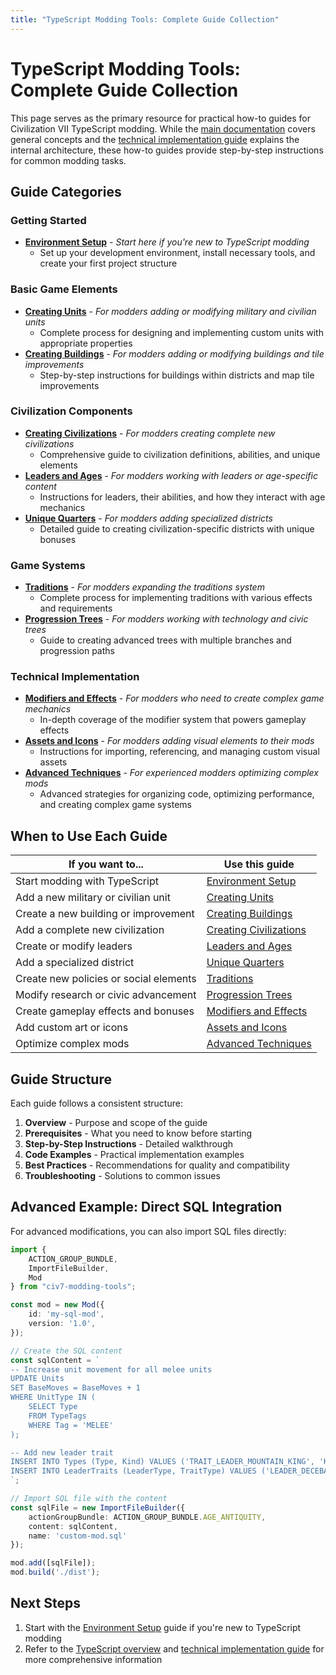 ```yaml
---
title: "TypeScript Modding Tools: Complete Guide Collection"
---
```


# TypeScript Modding Tools: Complete Guide Collection

This page serves as the primary resource for practical how-to guides for Civilization VII TypeScript modding. While the [main documentation](/community/guides/typescript/typescript-overview) covers general concepts and the [technical implementation guide](/community/guides/typescript/typescript-technical) explains the internal architecture, these how-to guides provide step-by-step instructions for common modding tasks.

## Guide Categories

### Getting Started
- [**Environment Setup**](/community/guides/typescript/howto/environment-setup) - *Start here if you're new to TypeScript modding*
  - Set up your development environment, install necessary tools, and create your first project structure

### Basic Game Elements
- [**Creating Units**](/community/guides/typescript/howto/creating-units) - *For modders adding or modifying military and civilian units*
  - Complete process for designing and implementing custom units with appropriate properties
- [**Creating Buildings**](/community/guides/typescript/howto/creating-buildings) - *For modders adding or modifying buildings and tile improvements*
  - Step-by-step instructions for buildings within districts and map tile improvements

### Civilization Components
- [**Creating Civilizations**](/community/guides/typescript/howto/creating-civilizations) - *For modders creating complete new civilizations*
  - Comprehensive guide to civilization definitions, abilities, and unique elements
- [**Leaders and Ages**](/community/guides/typescript/howto/leaders-and-ages) - *For modders working with leaders or age-specific content*
  - Instructions for leaders, their abilities, and how they interact with age mechanics
- [**Unique Quarters**](/community/guides/typescript/howto/unique-quarters) - *For modders adding specialized districts*
  - Detailed guide to creating civilization-specific districts with unique bonuses

### Game Systems
- [**Traditions**](/community/guides/typescript/howto/traditions) - *For modders expanding the traditions system*
  - Complete process for implementing traditions with various effects and requirements
- [**Progression Trees**](/community/guides/typescript/howto/progression-trees) - *For modders working with technology and civic trees*
  - Guide to creating advanced trees with multiple branches and progression paths

### Technical Implementation
- [**Modifiers and Effects**](/community/guides/typescript/howto/modifiers-and-effects) - *For modders who need to create complex game mechanics*
  - In-depth coverage of the modifier system that powers gameplay effects
- [**Assets and Icons**](/community/guides/typescript/howto/assets-and-icons) - *For modders adding visual elements to their mods*
  - Instructions for importing, referencing, and managing custom visual assets
- [**Advanced Techniques**](/community/guides/typescript/howto/advanced-techniques) - *For experienced modders optimizing complex mods*
  - Advanced strategies for organizing code, optimizing performance, and creating complex game systems

## When to Use Each Guide

| If you want to... | Use this guide |
|-------------------|---------------|
| Start modding with TypeScript | [Environment Setup](/community/guides/typescript/howto/environment-setup) |
| Add a new military or civilian unit | [Creating Units](/community/guides/typescript/howto/creating-units) |
| Create a new building or improvement | [Creating Buildings](/community/guides/typescript/howto/creating-buildings) |
| Add a complete new civilization | [Creating Civilizations](/community/guides/typescript/howto/creating-civilizations) |
| Create or modify leaders | [Leaders and Ages](/community/guides/typescript/howto/leaders-and-ages) |
| Add a specialized district | [Unique Quarters](/community/guides/typescript/howto/unique-quarters) |
| Create new policies or social elements | [Traditions](/community/guides/typescript/howto/traditions) |
| Modify research or civic advancement | [Progression Trees](/community/guides/typescript/howto/progression-trees) |
| Create gameplay effects and bonuses | [Modifiers and Effects](/community/guides/typescript/howto/modifiers-and-effects) |
| Add custom art or icons | [Assets and Icons](/community/guides/typescript/howto/assets-and-icons) |
| Optimize complex mods | [Advanced Techniques](/community/guides/typescript/howto/advanced-techniques) |

## Guide Structure

Each guide follows a consistent structure:
1. **Overview** - Purpose and scope of the guide
2. **Prerequisites** - What you need to know before starting
3. **Step-by-Step Instructions** - Detailed walkthrough
4. **Code Examples** - Practical implementation examples
5. **Best Practices** - Recommendations for quality and compatibility
6. **Troubleshooting** - Solutions to common issues

## Advanced Example: Direct SQL Integration

For advanced modifications, you can also import SQL files directly:

``` typescript icon="code" title="Example Import SQL File" id="community-guides-typescript-howto-index__d9dab6fc" tag="code-file"
import {
    ACTION_GROUP_BUNDLE,
    ImportFileBuilder,
    Mod
} from "civ7-modding-tools";

const mod = new Mod({
    id: 'my-sql-mod',
    version: '1.0',
});

// Create the SQL content
const sqlContent = `
-- Increase unit movement for all melee units
UPDATE Units 
SET BaseMoves = BaseMoves + 1 
WHERE UnitType IN (
    SELECT Type 
    FROM TypeTags 
    WHERE Tag = 'MELEE'
);

-- Add new leader trait
INSERT INTO Types (Type, Kind) VALUES ('TRAIT_LEADER_MOUNTAIN_KING', 'KIND_TRAIT');
INSERT INTO LeaderTraits (LeaderType, TraitType) VALUES ('LEADER_DECEBALUS', 'TRAIT_LEADER_MOUNTAIN_KING');
`;

// Import SQL file with the content
const sqlFile = new ImportFileBuilder({
    actionGroupBundle: ACTION_GROUP_BUNDLE.AGE_ANTIQUITY,
    content: sqlContent,
    name: 'custom-mod.sql'
});

mod.add([sqlFile]);
mod.build('./dist');
```

## Next Steps

1. Start with the [Environment Setup](/community/guides/typescript/howto/environment-setup) guide if you're new to TypeScript modding
2. Refer to the [TypeScript overview](/community/guides/typescript/typescript-overview) and [technical implementation guide](/community/guides/typescript/typescript-technical) for more comprehensive information 
